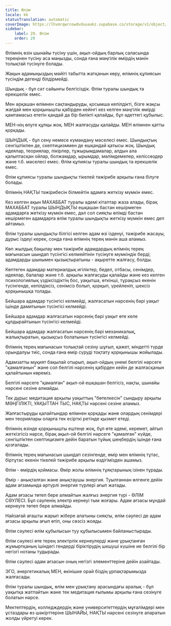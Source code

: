 ```yaml
---
title: Өлім
locale: kk
statusTranslation: automatic
coverImage: https://lhvmrqwrcowdvduuaukz.supabase.co/storage/v1/object/public/strapi-uploads/small_cover-educacion-fundamental.webp-2d51a7828a2b1309555be27f7e2a61a0.webp
sidebar:
    label: 29. Өлім
    order: 29
---
```

Өлімнің өзін шынайы түсіну үшін, ақыл-ойдың барлық саласында тереңінен түсіну аса маңызды, сонда ғана мәңгілік өмірдің мәнін толықтай түсінуге болады.

Жақын адамыңыздың мәйіті табытта жатқанын көру, өлімнің құпиясын түсіндім дегенді білдірмейді.

Шындық - бұл сәт сайынғы белгісіздік. Өлім туралы шындық та ерекшелік емес.

Мен әрқашан өлімнен сақтандыруды, қосымша кепілдікті, бізге жақсы жағдай мен қорқынышты қабірден кейінгі кез келген мәңгілік өмірді қамтамасыз ететін қандай да бір билікті қалайды, бұл әдеттегі құбылыс.

МЕН-нің өлуге құлқы жоқ. МЕН жалғасуды қалайды. МЕН өлімнен қатты қорқады.

ШЫНДЫҚ - бұл сену немесе күмәндану мәселесі емес. Шындықтың сенгіштікпен де, скептицизммен де ешқандай қатысы жоқ. Шындық идеялар, теориялар, пікірлер, тұжырымдамалар, алдын ала қалыптасқан ойлар, болжамдар, ырымдар, мәлімдемелер, келіссөздер және т.б. мәселесі емес. Өлім құпиясы туралы шындық та ерекшелік емес.

Өлім құпиясы туралы шындықты тікелей тәжірибе арқылы ғана білуге болады.

Өлімнің НАҚТЫ тәжірибесін білмейтін адамға жеткізу мүмкін емес.

Кез келген ақын МАХАББАТ туралы әдемі кітаптар жаза алады, бірақ МАХАББАТ туралы ШЫНДЫҚТЫ ешқашан бастан кешірмеген адамдарға жеткізу мүмкін емес, дәл сол сияқты өлімді бастан кешірмеген адамдарға өлім туралы шындықты жеткізу мүмкін емес деп айтамыз.

Өлім туралы шындықты білгісі келген адам өзі ізденуі, тәжірибе жасауы, дұрыс іздеуі керек, сонда ғана өлімнің терең мәнін аша аламыз.

Көп жылдық бақылау мен тәжірибе адамдардың өлімнің терең мағынасын шындап түсінгісі келмейтінін түсінуге мүмкіндік берді; адамдарды шынымен қызықтыратыны - ақыретте жалғасу, болды.

Көптеген адамдар материалдық игіліктер, бедел, отбасы, сенімдер, идеялар, балалар және т.б. арқылы жалғасуды қалайды және кез келген психологиялық үздіксіздіктің бос, уақытша, өткінші, тұрақсыз екенін түсінгенде, кепілдіксіз, сенімсіз болып, қорқып, үрейленіп, шексіз қорқынышқа толады.

Бейшара адамдар түсінгісі келмейді, жалғасатын нәрсенің бәрі уақыт ішінде дамитынын түсінгісі келмейді.

Бейшара адамдар жалғасатын нәрсенің бәрі уақыт өте келе құлдырайтынын түсінгісі келмейді.

Бейшара адамдар жалғасатын нәрсенің бәрі механикалық, жалықтыратын, қызықсыз болатынын түсінгісі келмейді.

Өлімнің терең мағынасын толықтай сезіну шұғыл, қажет, міндетті түрде орындалуы тиіс, сонда ғана өмір сүруді тоқтату қорқынышы жойылады.

Адамзатты мұқият бақылай отырып, ақыл-ойдың үнемі белгілі нәрсеге "қамалғанын" және сол белгілі нәрсенің қабірден кейін де жалғасқанын қалайтынын көреміз.

Белгілі нәрсеге "қамалған" ақыл-ой ешқашан белгісіз, нақты, шынайы нәрсені сезіне алмайды.

Тек дұрыс медитация арқылы уақыттың "бөтелкесін" сындыру арқылы МӘҢГІЛІКТІ, УАҚЫТТАН ТЫС, НАҚТЫ нәрсені сезіне аламыз.

Жалғастыруды қалайтындар өлімнен қорқады және олардың сенімдері мен теориялары оларға тек есірткі ретінде қызмет етеді.

Өлімнің өзінде қорқынышты ештеңе жоқ, бұл өте әдемі, керемет, айтып жеткізгісіз нәрсе, бірақ ақыл-ой белгілі нәрсеге "қамалған" күйде, сенгіштіктен скептицизмге дейін баратын тұйық шеңбердің ішінде ғана қозғалады.

Өлімнің терең мағынасын шындап сезінгенде, өмір мен өлімнің тұтас, біртұтас екенін тікелей тәжірибе арқылы өздігімізден ашамыз.

Өлім - өмірдің қоймасы. Өмір жолы өлімнің тұяқтарының ізінен тұрады.

Өмір - анықталған және анықтаушы энергия. Туылғаннан өлгенге дейін адам ағзамында әртүрлі энергия түрлері ағып жатады.

Адам ағзасы төтеп бере алмайтын жалғыз энергия түрі - ӨЛІМ СӘУЛЕСІ. Бұл сәуленің электр кернеуі тым жоғары. Адам ағзасы мұндай кернеуге төтеп бере алмайды.

Найзағай ағашты жарып жібере алатыны сияқты, өлім сәулесі де адам ағзасы арқылы ағып өтіп, оны сөзсіз жояды.

Өлім сәулесі өлім құбылысын туу құбылысымен байланыстырады.

Өлім сәулесі өте терең электрлік кернеулерді және ұрықтанған жұмыртқаның ішіндегі гендерді біріктірудің шешуші күшіне ие белгілі бір негізгі нотаны тудырады.

Өлім сәулесі адам ағзасын оның негізгі элементтеріне дейін азайтады.

ЭГО, энергетикалық МЕН, өкінішке орай біздің ұрпақтарымызда жалғасады.

Өлім туралы шындық, өлім мен ұрықтану арасындағы аралық - бұл уақытқа жатпайтын және тек медитация ғылымы арқылы ғана сезінуге болатын нәрсе.

Мектептердің, колледждердің және университеттердің мұғалімдері мен ұстаздары өз шәкірттеріне ШЫНАЙЫ, НАҚТЫ нәрсені сезінуге апаратын жолды үйретуі керек.

